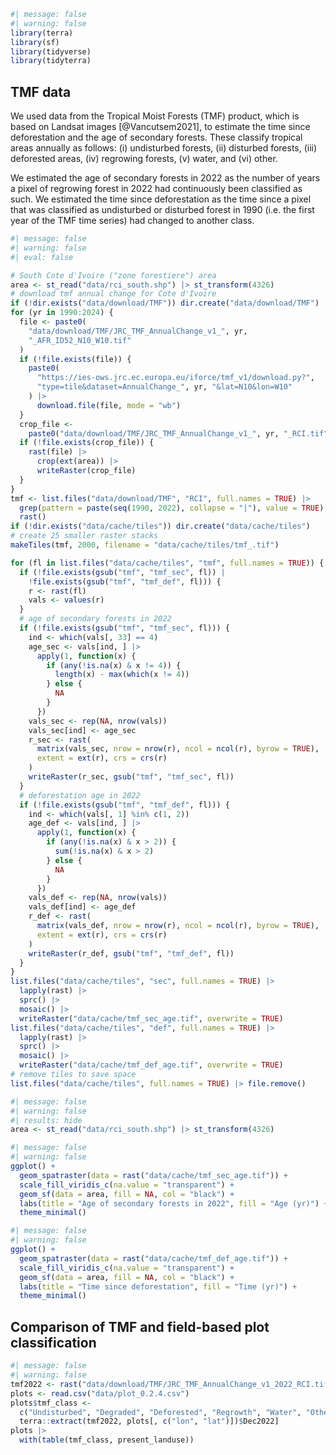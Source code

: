 ```r
#| message: false
#| warning: false
library(terra)
library(sf)
library(tidyverse)
library(tidyterra)
```

## TMF data {.unnumbered}

We used data from the Tropical Moist Forests (TMF) product, which is based on Landsat images [@Vancutsem2021], to estimate the time since deforestation and the age of secondary forests. These classify tropical areas annually as follows: (i) undisturbed forests, (ii) disturbed forests, (iii) deforested areas, (iv) regrowing forests, (v) water, and (vi) other. 

We estimated the age of secondary forests in 2022 as the number of years a pixel of regrowing forest in 2022 had continuously been classified as such. We estimated the time since deforestation as the time since a pixel that was classified as undisturbed or disturbed forest in 1990 (i.e. the first year of the TMF time series) had changed to another class. 

```r
#| message: false
#| warning: false
#| eval: false

# South Cote d'Ivoire ("zone forestiere") area
area <- st_read("data/rci_south.shp") |> st_transform(4326)
# download tmf annual change for Cote d'Ivoire
if (!dir.exists("data/download/TMF")) dir.create("data/download/TMF")
for (yr in 1990:2024) {
  file <- paste0(
    "data/download/TMF/JRC_TMF_AnnualChange_v1_", yr,
    "_AFR_ID52_N10_W10.tif"
  )
  if (!file.exists(file)) {
    paste0(
      "https://ies-ows.jrc.ec.europa.eu/iforce/tmf_v1/download.py?",
      "type=tile&dataset=AnnualChange_", yr, "&lat=N10&lon=W10"
    ) |>
      download.file(file, mode = "wb")
  }
  crop_file <- 
    paste0("data/download/TMF/JRC_TMF_AnnualChange_v1_", yr, "_RCI.tif")
  if (!file.exists(crop_file)) {
    rast(file) |>
      crop(ext(area)) |>
      writeRaster(crop_file)
  }
}
tmf <- list.files("data/download/TMF", "RCI", full.names = TRUE) |>
  grep(pattern = paste(seq(1990, 2022), collapse = "|"), value = TRUE) |>
  rast()
if (!dir.exists("data/cache/tiles")) dir.create("data/cache/tiles")
# create 25 smaller raster stacks
makeTiles(tmf, 2000, filename = "data/cache/tiles/tmf_.tif")

for (fl in list.files("data/cache/tiles", "tmf", full.names = TRUE)) {
  if (!file.exists(gsub("tmf", "tmf_sec", fl)) |
    !file.exists(gsub("tmf", "tmf_def", fl))) {
    r <- rast(fl)
    vals <- values(r)
  }
  # age of secondary forests in 2022
  if (!file.exists(gsub("tmf", "tmf_sec", fl))) {
    ind <- which(vals[, 33] == 4)
    age_sec <- vals[ind, ] |>
      apply(1, function(x) {
        if (any(!is.na(x) & x != 4)) {
          length(x) - max(which(x != 4))
        } else {
          NA
        }
      })
    vals_sec <- rep(NA, nrow(vals))
    vals_sec[ind] <- age_sec
    r_sec <- rast(
      matrix(vals_sec, nrow = nrow(r), ncol = ncol(r), byrow = TRUE),
      extent = ext(r), crs = crs(r)
    )
    writeRaster(r_sec, gsub("tmf", "tmf_sec", fl))
  }
  # deforestation age in 2022
  if (!file.exists(gsub("tmf", "tmf_def", fl))) {
    ind <- which(vals[, 1] %in% c(1, 2))
    age_def <- vals[ind, ] |>
      apply(1, function(x) {
        if (any(!is.na(x) & x > 2)) {
          sum(!is.na(x) & x > 2)
        } else {
          NA
        }
      })
    vals_def <- rep(NA, nrow(vals))
    vals_def[ind] <- age_def
    r_def <- rast(
      matrix(vals_def, nrow = nrow(r), ncol = ncol(r), byrow = TRUE),
      extent = ext(r), crs = crs(r)
    )
    writeRaster(r_def, gsub("tmf", "tmf_def", fl))
  }
}
list.files("data/cache/tiles", "sec", full.names = TRUE) |>
  lapply(rast) |>
  sprc() |>
  mosaic() |>
  writeRaster("data/cache/tmf_sec_age.tif", overwrite = TRUE)
list.files("data/cache/tiles", "def", full.names = TRUE) |>
  lapply(rast) |>
  sprc() |>
  mosaic() |>
  writeRaster("data/cache/tmf_def_age.tif", overwrite = TRUE)
# remove tiles to save space
list.files("data/cache/tiles", full.names = TRUE) |> file.remove()
```


```r
#| message: false
#| warning: false
#| results: hide
area <- st_read("data/rci_south.shp") |> st_transform(4326)
```


```r
#| message: false
#| warning: false
ggplot() +
  geom_spatraster(data = rast("data/cache/tmf_sec_age.tif")) +
  scale_fill_viridis_c(na.value = "transparent") +
  geom_sf(data = area, fill = NA, col = "black") +
  labs(title = "Age of secondary forests in 2022", fill = "Age (yr)") +
  theme_minimal()
```

```r
#| message: false
#| warning: false
ggplot() +
  geom_spatraster(data = rast("data/cache/tmf_def_age.tif")) +
  scale_fill_viridis_c(na.value = "transparent") +
  geom_sf(data = area, fill = NA, col = "black") +
  labs(title = "Time since deforestation", fill = "Time (yr)") +
  theme_minimal()
```

## Comparison of TMF and field-based plot classification

```r
#| message: false
#| warning: false
tmf2022 <- rast("data/download/TMF/JRC_TMF_AnnualChange_v1_2022_RCI.tif")
plots <- read.csv("data/plot_0.2.4.csv")
plots$tmf_class <- 
  c("Undisturbed", "Degraded", "Deforested", "Regrowth", "Water", "Other")[
  terra::extract(tmf2022, plots[, c("lon", "lat")])$Dec2022]
plots |> 
  with(table(tmf_class, present_landuse))
```


